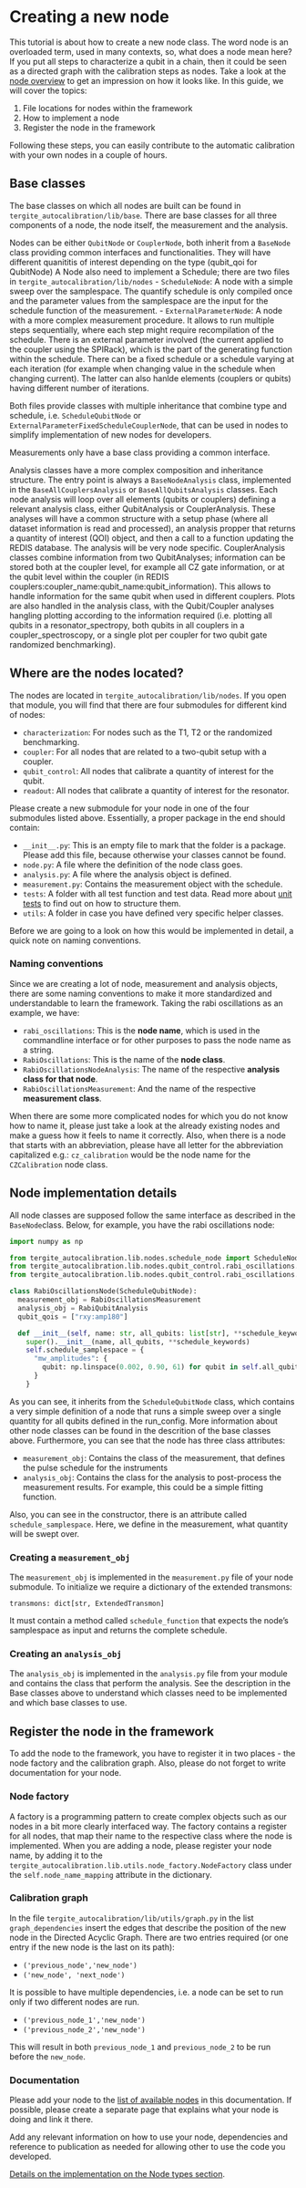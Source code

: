# Creating a new node

This tutorial is about how to create a new node class.
The word node is an overloaded term, used in many contexts, so, what does a node mean here?
If you put all steps to characterize a qubit in a chain, then it could be seen as a directed graph with the calibration
steps as nodes.
Take a look at the [node overview](../available_nodes.qmd) to get an impression on how it looks like.
In this guide, we will cover the topics:

1. File locations for nodes within the framework
2. How to implement a node
3. Register the node in the framework

Following these steps, you can easily contribute to the automatic calibration with your own nodes in a couple of hours.

## Base classes
The base classes on which all nodes are built can be found in `tergite_autocalibration/lib/base`.
There are base classes for all three components of a node, the node itself, the measurement and the analysis.

Nodes can be either `QubitNode` or `CouplerNode`, both inherit from a `BaseNode` class providing common interfaces and functionalities. They will have different quanititis of interest depending on the type (qubit_qoi for QubitNode)
A Node also need to implement a Schedule; there are two files in `tergite_autocalibration/lib/nodes`
- `ScheduleNode`: A node with a simple sweep over the samplespace. The quantify schedule is only compiled once and the
  parameter values from the samplespace are the input for the schedule function of the measurement.
- `ExternalParameterNode`: A node with a more complex measurement procedure. It allows to run multiple steps sequentially, where each step might require recompilation of the schedule. There is an external parameter involved (the current applied to the coupler using the SPIRack), which is the part of the generating function within the schedule. There can be a fixed schedule or a schedule varying at each iteration (for example when changing value in the schedule when changing current). The latter can also hanlde elements (couplers or qubits) having different number of iterations.

Both files provide classes with multiple inheritance that combine type and schedule, i.e. `ScheduleQubitNode` or `ExternalParameterFixedScheduleCouplerNode`, 
that can be used in nodes to simplify implementation of new nodes for developers.

Measurements only have a base class providing a common interface.

Analysis classes have a more complex composition and inheritance structure. The entry point is always a `BaseNodeAnalysis` class, implemented in the `BaseAllCouplersAnalysis` or `BaseAllQubitsAnalysis` classes. Each node analysis will loop over all elements (qubits or couplers) defining a relevant analysis class, either QubitAnalysis or CouplerAnalysis. These analyses will have a common structure with a setup phase (where all dataset information is read and processed), an analysis propper that returns a quantity of interest (QOI) object, and then a call to a function updating the REDIS database.
The analysis will be very node specific. CouplerAnalysis classes combine information from two QubitAnalyses; information can be stored both at the coupler level, for example all CZ gate information, or at the qubit level within the coupler (in REDIS couplers:coupler_name:qubit_name:qubit_information). This allows to handle information for the same qubit when used in different couplers. Plots are also handled in the analysis class, with the Qubit/Coupler analyses hangling plotting according to the information required (i.e. plotting all qubits in a resonator_spectropy, both qubits in all couplers in a coupler_spectroscopy, or a single plot per coupler for two qubit gate randomized benchmarking).

## Where are the nodes located?

The nodes are located in `tergite_autocalibration/lib/nodes`.
If you open that module, you will find that there are four submodules for different kind of nodes:

- `characterization`: For nodes such as the T1, T2 or the randomized benchmarking.
- `coupler`: For all nodes that are related to a two-qubit setup with a coupler.
- `qubit_control`: All nodes that calibrate a quantity of interest for the qubit.
- `readout`: All nodes that calibrate a quantity of interest for the resonator.

Please create a new submodule for your node in one of the four submodules listed above.
Essentially, a proper package in the end should contain:

- `__init__.py`: This is an empty file to mark that the folder is a package. Please add this file, because otherwise
  your classes cannot be found.
- `node.py`: A file where the definition of the node class goes.
- `analysis.py`: A file where the analysis object is defined.
- `measurement.py`: Contains the measurement object with the schedule.
- `tests`: A folder with all test function and test data. Read more about [unit tests](unit_tests.qmd) to find out on
  how to structure them.
- `utils`: A folder in case you have defined very specific helper classes.

Before we are going to a look on how this would be implemented in detail, a quick note on naming conventions.

### Naming conventions

Since we are creating a lot of node, measurement and analysis objects, there are some naming conventions to make it more
standardized and understandable to learn the framework.
Taking the rabi oscillations as an example, we have:

- `rabi_oscillations`: This is the **node name**, which is used in the commandline interface or for other purposes to
  pass the node name as a string.
- `RabiOscillations`: This is the name of the **node class**.
- `RabiOscillationsNodeAnalysis`: The name of the respective **analysis class for that node**.
- `RabiOscillationsMeasurement`: And the name of the respective **measurement class**.

When there are some more complicated nodes for which you do not know how to name it, please just take a look at the
already existing nodes and make a guess how it feels to name it correctly.
Also, when there is a node that starts with an abbreviation, please have all letter for the abbreviation capitalized
e.g.:
`cz_calibration` would be the node name for the `CZCalibration` node class.

## Node implementation details

All node classes are supposed follow the same interface as described in the `BaseNode`class.
Below, for example, you have the rabi oscillations node:

```python
import numpy as np

from tergite_autocalibration.lib.nodes.schedule_node import ScheduleNode
from tergite_autocalibration.lib.nodes.qubit_control.rabi_oscillations.measurement import RabiOscillationsMeasurement
from tergite_autocalibration.lib.nodes.qubit_control.rabi_oscillations.analysis import RabiQubitAnalysis

class RabiOscillationsNode(ScheduleQubitNode):
  measurement_obj = RabiOscillationsMeasurement
  analysis_obj = RabiQubitAnalysis
  qubit_qois = ["rxy:amp180"]

  def __init__(self, name: str, all_qubits: list[str], **schedule_keywords):
    super().__init__(name, all_qubits, **schedule_keywords)
    self.schedule_samplespace = {
      "mw_amplitudes": {
        qubit: np.linspace(0.002, 0.90, 61) for qubit in self.all_qubits
      }
    }
```

As you can see, it inherits from the `ScheduleQubitNode` class, which contains a very simple definition of a node that runs a
simple sweep over a single quantity for all qubits defined in the run_config.
More information about other node classes can be found in the descrition of the base classes above.
Furthermore, you can see that the node has three class attributes:

- `measurement_obj`: Contains the class of the measurement, that defines the pulse schedule for the instruments
- `analysis_obj`: Contains the class for the analysis to post-process the measurement results. For example, this could
  be a simple fitting function.

Also, you can see in the constructor, there is an attribute called `schedule_samplespace`.
Here, we define in the measurement, what quantity will be swept over.

### Creating a `measurement_obj`

The `measurement_obj` is implemented in the `measurement.py` file of your node submodule.
To initialize we require a dictionary of the extended transmons:

`transmons: dict[str, ExtendedTransmon]`

It must contain a method called `schedule_function` that expects the node's samplespace as input and returns the
complete schedule.

### Creating an `analysis_obj`

The `analysis_obj` is implemented in the `analysis.py` file from your module and contains the class that perform the
analysis. See the description in the Base classes above to understand which classes need to be implemented and which base classes to use.

## Register the node in the framework

To add the node to the framework, you have to register it in two places - the node factory and the calibration graph.
Also, please do not forget to write documentation for your node.

### Node factory

A factory is a programming pattern to create complex objects such as our nodes in a bit more clearly interfaced way.
The factory contains a register for all nodes, that map their name to the respective class where the node is
implemented.
When you are adding a node, please register your node name, by adding it to the
`tergite_autocalibration.lib.utils.node_factory.NodeFactory` class under the `self.node_name_mapping` attribute in the
dictionary.

### Calibration graph

In the file `tergite_autocalibration/lib/utils/graph.py` in the list `graph_dependencies` insert the edges that
describe the position of the new node in the Directed Acyclic Graph. There are two entries required (or one entry if
the new node is the last on its path):

- `('previous_node','new_node')`
- `('new_node', 'next_node')`

It is possible to have multiple dependencies, i.e. a node can be set to run only if two different nodes are run.

- `('previous_node_1','new_node')`
- `('previous_node_2','new_node')`

This will result in both `previous_node_1` and `previous_node_2` to be run before the `new_node`.

### Documentation

Please add your node to the [list of available nodes](../available_nodes.qmd) in this documentation.
If possible, please create a separate page that explains what your node is doing and link it there.

Add any relevant information on how to use your node, dependencies and reference to publication as needed for allowing
other to use the code you developed.

[Details on the implementation on the Node types section](node_classes.qmd).
